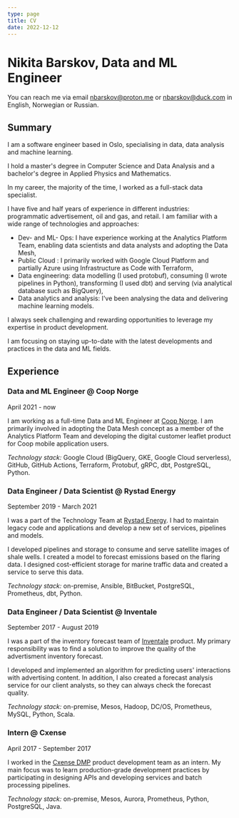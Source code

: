 ```yaml
---
type: page
title: CV
date: 2022-12-12
---
```


# Nikita Barskov, Data and ML Engineer

You can reach me via email [nbarskov@proton.me](mailto:nbarskov@proton.me)
or [nbarskov@duck.com](mailto:nbarskov@duck.com) in English, Norwegian or
Russian.

## Summary

I am a software engineer based in Oslo, specialising in data,
data analysis and machine learning.

I hold a master's degree in Computer Science and Data Analysis
and a bachelor's degree in Applied Physics and Mathematics.

In my career, the majority of the time, I worked as a full-stack
data specialist.

I have five and half years of experience in different industries:
programmatic advertisement, oil and gas, and retail.
I am familiar with a wide range of technologies and approaches:

-   Dev- and ML- Ops: I have experience working at the Analytics Platform Team,
    enabling data scientists and data analysts and adopting the Data Mesh,
-   Public Cloud : I primarily worked with Google Cloud Platform and
    partially Azure using Infrastructure as Code with Terraform,
-   Data engineering: data modelling (I used protobuf), consuming (I wrote
    pipelines in Python), transforming (I used dbt) and serving (via analytical
    database such as BigQuery),
-   Data analytics and analysis: I've been analysing the data and delivering
    machine learning models.

I always seek challenging and rewarding opportunities to leverage my expertise in product development.

I am focusing on staying up-to-date with the latest developments and practices in the data and ML fields.

## Experience

### Data and ML Engineer @ Coop Norge

April 2021 - now

I am working as a full-time Data and ML Engineer
at [Coop Norge][coop-norge]. I am primarily involved in
adopting the Data Mesh concept as a member of
the Analytics Platform Team and developing the digital
customer leaflet product for Coop mobile application users.

_Technology stack:_ Google Cloud (BigQuery, GKE, Google Cloud
serverless), GitHub, GitHub Actions, Terraform, Protobuf, gRPC,
dbt, PostgreSQL, Python.

### Data Engineer / Data Scientist @ Rystad Energy

September 2019 - March 2021

I was a part of the Technology Team at [Rystad Energy][rystad-energy].
I had to maintain legacy code and applications and develop a new set of services, pipelines and models.

I developed pipelines and storage to consume and serve satellite
images of shale wells. I created a model to forecast emissions
based on the flaring data. I designed cost-efficient storage
for marine traffic data and created a service to serve this data.

_Technology stack:_ on-premise, Ansible, BitBucket, PostgreSQL, Prometheus, dbt, Python.

### Data Engineer / Data Scientist @ Inventale

September 2017 - August 2019

I was a part of the inventory forecast team of [Inventale][inventale] product.
My primary responsibility was to find a solution to improve the quality
of the advertisment inventory forecast.

I developed and implemented an algorithm for predicting users'
interactions with advertising content. In addition, I also created
a forecast analysis service for our client analysts, so they can
always check the forecast quality.

_Technology stack:_ on-premise, Mesos, Hadoop, DC/OS, Prometheus,
MySQL, Python, Scala.

### Intern @ Cxense

April 2017 - September 2017

I worked in the [Cxense DMP][cxense-dmp] product development team as an intern.
My main focus was to learn production-grade development practices by
participating in designing APIs and developing services and
batch processing pipelines.

_Technology stack:_ on-premise, Mesos, Aurora, Prometheus, Python,
PostgreSQL, Java.

[coop-norge]: https://coop.no/
[rystad-energy]: https://www.rystadenergy.com/
[inventale]: https://inventale.com/en/
[cxense-dmp]: https://piano.io/product/dmp/
